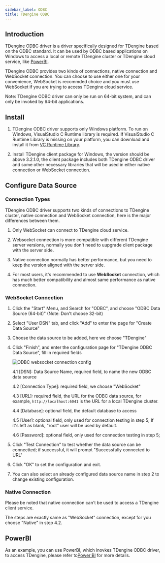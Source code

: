 ```yaml
---
sidebar_label: ODBC
title: TDengine ODBC
---
```



## Introduction

TDengine ODBC driver is a driver specifically designed for TDengine based on the ODBC standard. It can be used by ODBC based applications on Windows to access a local or remote TDengine cluster or TDengine cloud service, like [PowerBI](https://powerbi.microsoft.com).

TDengine ODBC provides two kinds of connections, native connection and WebSocket connection. You can choose to use either one for your convenience, WebSocket is recommded choice and you must use WebSocket if you are trying to access TDengine cloud service. 

Note: TDengine ODBC driver can only be run on 64-bit system, and can only be invoked by 64-bit applications.


## Install

1.  TDengine ODBC driver supports only Windows platform. To run on Windows, VisualStudio C Runtime library is required. If VisualStudio C Runtime Library is missing on your platform, you can download and install it from [VC Runtime Library](https://learn.microsoft.com/en-us/cpp/windows/latest-supported-vc-redist?view=msvc-170). 

2. Install TDengine client package for Windows, the version should be above 3.2.1.0, the client package includes both TDengine ODBC driver and some other necessary libraries that will be used in either native connection or WebSocket connection.

## Configure Data Source

### Connection Types

TDengine ODBC driver supports two kinds of connections to TDengine cluster, native connection and WebSocket connection, here is the major differences between them.

1. Only WebSocket can connect to TDengine cloud service. 

2. Websocket connection is more compatible with different TDengine server versions, normally you don't need to uupgrade client package with the server side.

3. Native connection normally has better performance, but you need to keep the version aligned with the server side.

4. For most users, it's recommended to use **WebSocket** connection, which has much better compatibility and almost same performance as native connection. 

### WebSocket Connection

1. Click the "Start" Menu, and Search for "ODBC", and choose "ODBC Data Source (64-bit)" (Note: Don't choose 32-bit)

2. Select "User DSN" tab, and click "Add" to enter the page for "Create Data Source"

3. Choose the data source to be added, here we choose "TDengine"

4. Click "Finish", and enter the configuration page for "TDengine ODBC Data Source", fill in required fields

    ![ODBC websocket connection config](./assets/odbc-ws-config-en.webp)

    4.1 [DSN]: Data Source Name, required field, to name the new ODBC data source

    4.2 [Connection Type]: required field, we choose "WebSocket"

    4.3 [URL]: required field, the URL for the ODBC data source, for example, `http://localhost:6041` is the URL for a local TDengine cluster.

    4.4 [Database]: optional field, the default database to access

    4.5 [User]: optional field, only used for connection testing in step 5; If it's left as blank, "root" user will be used by default.

    4.6 [Password]: optional field, only used for connection testing in step 5; 

5. Click "Test Connection" to test whether the data source can be connectted; if successful, it will prompt "Successfully connected to URL"

6. Click "OK" to set the configuration and exit.

7. You can also select an already configured data source name in step 2 to change existing configuration.

### Native Connection

Please be noted that native connection can't be used to access a TDengine client service. 

The steps are exactly same as "WebSocket" connection, except for you choose "Native" in step 4.2.


## PowerBI

As an example, you can use PowerBI, which inovkes TDengine ODBC driver, to access TDengine, please refer to[Power BI](../../third-party/powerbi) for more details.
